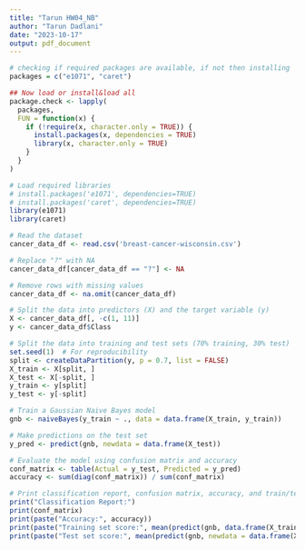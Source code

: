 ```yaml
---
title: "Tarun HW04_NB"
author: "Tarun Dadlani"
date: "2023-10-17"
output: pdf_document
---
```



```r
# checking if required packages are available, if not then installing
packages = c("e1071", "caret")

## Now load or install&load all
package.check <- lapply(
  packages,
  FUN = function(x) {
    if (!require(x, character.only = TRUE)) {
      install.packages(x, dependencies = TRUE)
      library(x, character.only = TRUE)
    }
  }
)
```

```r
# Load required libraries
# install.packages('e1071', dependencies=TRUE)
# install.packages('caret', dependencies=TRUE)
library(e1071)
library(caret)

# Read the dataset
cancer_data_df <- read.csv('breast-cancer-wisconsin.csv')

```

```r
# Replace "?" with NA
cancer_data_df[cancer_data_df == "?"] <- NA

# Remove rows with missing values
cancer_data_df <- na.omit(cancer_data_df)

# Split the data into predictors (X) and the target variable (y)
X <- cancer_data_df[, -c(1, 11)]
y <- cancer_data_df$Class
```

```r

# Split the data into training and test sets (70% training, 30% test)
set.seed(1)  # For reproducibility
split <- createDataPartition(y, p = 0.7, list = FALSE)
X_train <- X[split, ]
X_test <- X[-split, ]
y_train <- y[split]
y_test <- y[-split]
```

```r
# Train a Gaussian Naive Bayes model
gnb <- naiveBayes(y_train ~ ., data = data.frame(X_train, y_train))

# Make predictions on the test set
y_pred <- predict(gnb, newdata = data.frame(X_test))
```

```r
# Evaluate the model using confusion matrix and accuracy
conf_matrix <- table(Actual = y_test, Predicted = y_pred)
accuracy <- sum(diag(conf_matrix)) / sum(conf_matrix)

# Print classification report, confusion matrix, accuracy, and train/test scores
print("Classification Report:")
print(conf_matrix)
print(paste("Accuracy:", accuracy))
print(paste("Training set score:", mean(predict(gnb, data.frame(X_train)) == y_train)))
print(paste("Test set score:", mean(predict(gnb, newdata = data.frame(X_test)) == y_test)))
```
